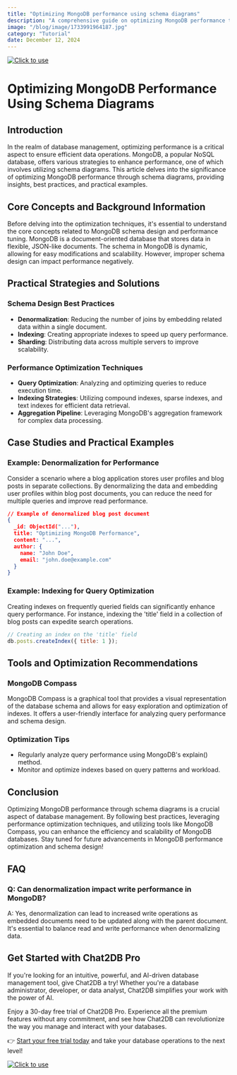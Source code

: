 ```yaml
---
title: "Optimizing MongoDB performance using schema diagrams"
description: "A comprehensive guide on optimizing MongoDB performance through schema diagrams, including best practices, practical examples, and tools like MongoDB Compass."
image: "/blog/image/1733991964187.jpg"
category: "Tutorial"
date: December 12, 2024
---
```

[![Click to use](/image/blog/bg/chat2db1.png)](https://app.chat2db.ai/)
# Optimizing MongoDB Performance Using Schema Diagrams


<Authors date="December 12, 2024">
  <Author name="Ethan Clarke" link="https://chat2db.ai" />
</Authors>

## Introduction

In the realm of database management, optimizing performance is a critical aspect to ensure efficient data operations. MongoDB, a popular NoSQL database, offers various strategies to enhance performance, one of which involves utilizing schema diagrams. This article delves into the significance of optimizing MongoDB performance through schema diagrams, providing insights, best practices, and practical examples.

## Core Concepts and Background Information

Before delving into the optimization techniques, it's essential to understand the core concepts related to MongoDB schema design and performance tuning. MongoDB is a document-oriented database that stores data in flexible, JSON-like documents. The schema in MongoDB is dynamic, allowing for easy modifications and scalability. However, improper schema design can impact performance negatively.

## Practical Strategies and Solutions

### Schema Design Best Practices

- **Denormalization**: Reducing the number of joins by embedding related data within a single document.
- **Indexing**: Creating appropriate indexes to speed up query performance.
- **Sharding**: Distributing data across multiple servers to improve scalability.

### Performance Optimization Techniques

- **Query Optimization**: Analyzing and optimizing queries to reduce execution time.
- **Indexing Strategies**: Utilizing compound indexes, sparse indexes, and text indexes for efficient data retrieval.
- **Aggregation Pipeline**: Leveraging MongoDB's aggregation framework for complex data processing.

## Case Studies and Practical Examples

### Example: Denormalization for Performance

Consider a scenario where a blog application stores user profiles and blog posts in separate collections. By denormalizing the data and embedding user profiles within blog post documents, you can reduce the need for multiple queries and improve read performance.

```json
// Example of denormalized blog post document
{
  _id: ObjectId("..."),
  title: "Optimizing MongoDB Performance",
  content: "...",
  author: {
    name: "John Doe",
    email: "john.doe@example.com"
  }
}
```

### Example: Indexing for Query Optimization

Creating indexes on frequently queried fields can significantly enhance query performance. For instance, indexing the 'title' field in a collection of blog posts can expedite search operations.

```javascript
// Creating an index on the 'title' field
db.posts.createIndex({ title: 1 });
```

## Tools and Optimization Recommendations

### MongoDB Compass

MongoDB Compass is a graphical tool that provides a visual representation of the database schema and allows for easy exploration and optimization of indexes. It offers a user-friendly interface for analyzing query performance and schema design.

### Optimization Tips

- Regularly analyze query performance using MongoDB's explain() method.
- Monitor and optimize indexes based on query patterns and workload.

## Conclusion

Optimizing MongoDB performance through schema diagrams is a crucial aspect of database management. By following best practices, leveraging performance optimization techniques, and utilizing tools like MongoDB Compass, you can enhance the efficiency and scalability of MongoDB databases. Stay tuned for future advancements in MongoDB performance optimization and schema design!

## FAQ

### Q: Can denormalization impact write performance in MongoDB?

A: Yes, denormalization can lead to increased write operations as embedded documents need to be updated along with the parent document. It's essential to balance read and write performance when denormalizing data.


## Get Started with Chat2DB Pro

If you're looking for an intuitive, powerful, and AI-driven database management tool, give Chat2DB a try! Whether you're a database administrator, developer, or data analyst, Chat2DB simplifies your work with the power of AI.

Enjoy a 30-day free trial of Chat2DB Pro. Experience all the premium features without any commitment, and see how Chat2DB can revolutionize the way you manage and interact with your databases.

👉 [Start your free trial today](https://app.chat2db.ai/) and take your database operations to the next level!

[![Click to use](/image/blog/bg/chat2db.jpg)](https://app.chat2db.ai/)